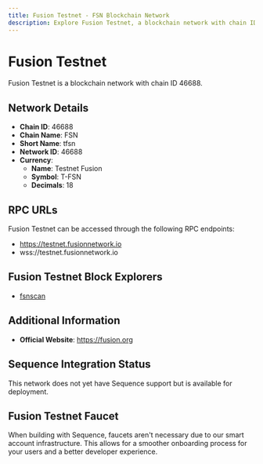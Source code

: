 ```yaml
--- 
title: Fusion Testnet - FSN Blockchain Network
description: Explore Fusion Testnet, a blockchain network with chain ID 46688. Learn about its native currency, Testnet Fusion, and how to interact with the network.
---
```


# Fusion Testnet

Fusion Testnet is a blockchain network with chain ID 46688.

## Network Details

- **Chain ID**: 46688
- **Chain Name**: FSN
- **Short Name**: tfsn
- **Network ID**: 46688
- **Currency**: 
  - **Name**: Testnet Fusion
  - **Symbol**: T-FSN
  - **Decimals**: 18

## RPC URLs

Fusion Testnet can be accessed through the following RPC endpoints:

- https://testnet.fusionnetwork.io
- wss://testnet.fusionnetwork.io

## Fusion Testnet Block Explorers

- [fsnscan](https://testnet.fsnscan.com)

## Additional Information

- **Official Website**: https://fusion.org

## Sequence Integration Status

This network does not yet have Sequence support but is available for deployment.

## Fusion Testnet Faucet

When building with Sequence, faucets aren't necessary due to our smart account infrastructure. This allows for a smoother onboarding process for your users and a better developer experience.
